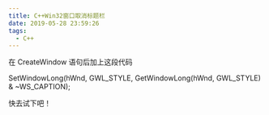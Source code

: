 ```yaml
---
title: C++Win32窗口取消标题栏
date: 2019-05-28 23:59:26
tags:
  - C++
---
```


在 CreateWindow 语句后加上这段代码

SetWindowLong(hWnd, GWL_STYLE, GetWindowLong(hWnd, GWL_STYLE) & ~WS_CAPTION);

快去试下吧！

<AutoSizeImage src="https://img-blog.csdnimg.cn/20190528235804735.jpg?x-oss-process=image/watermark,type_ZmFuZ3poZW5naGVpdGk,shadow_10,text_aHR0cHM6Ly9ibG9nLmNzZG4ubmV0L3FxXzI4Mzk4MzAx,size_16,color_FFFFFF,t_70" />
